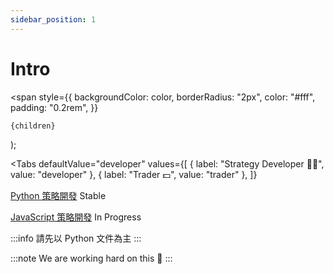 ```yaml
---
sidebar_position: 1
---
```


# Intro

  <span
    style={{
      backgroundColor: color,
      borderRadius: "2px",
      color: "#fff",
      padding: "0.2rem",
    }}
  >
    {children}
  </span>
);


<Tabs
  defaultValue="developer"
  values={[
    { label: "Strategy Developer 👩‍💻", value: "developer" },
    { label: "Trader 💵", value: "trader" },
  ]}
>
  <TabItem value="developer">

[Python 策略開發](/docs/strategy/python) <Highlight color="#25c2a0"> Stable </Highlight>

[JavaScript 策略開發](/docs/strategy/javascript) <Highlight color="#ffba00"> In Progress </Highlight>

:::info
請先以 Python 文件為主
:::

  </TabItem>
  <TabItem value="trader">

:::note
We are working hard on this 👷
:::

  </TabItem>
</Tabs>
